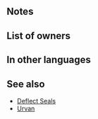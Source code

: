 {{SkillPage Tabs}}{{Passive
|1name=Crusader's Ward
|1tagid=SID_聖騎士の加護
|1effect=If unit receives consecutive attacks and foe's Range = 2, reduces damage from foe's second attack onward by 80%. (Skill cannot be inherited.)
|1cost=300
|1required=-
|type=B
|exclusive=1
|canUseMove={{MoveList|all}}
|canUseWeapon={{WeaponList|all}}
|properties=random_owner
}}
==Notes==
{{DamagePercentageReduction}}
==List of owners==
{{Skill Hero List}}
==In other languages==
{{OtherLanguages
|japanese=聖騎士の加護
|german=Rittmeisterschutz
|spanishEU=Escudo cruzado
|spanishLA=Escudo cruzado
|french=Abri du croisé
|italian=Scudo epico
|chineseTW=聖騎士的加護
|portuguese=Defesa cruzada
}}
==See also==
* [[Deflect Seals]]
* [[Urvan]]
{{Passives Navbox|B}}